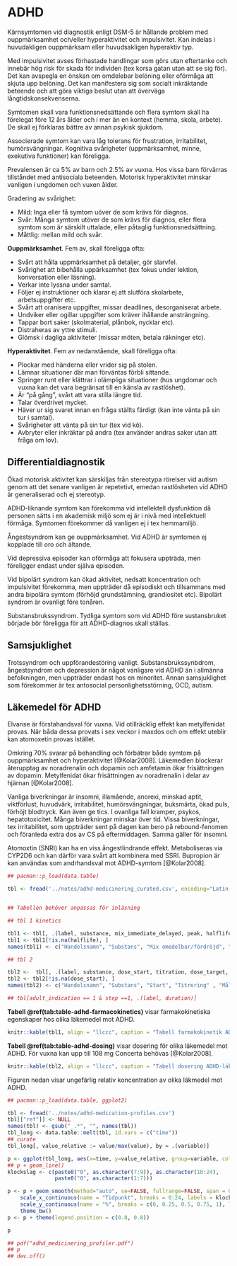 # ADHD {#adhd}

Kärnsymtomen vid diagnostik enligt DSM-5 är hållande problem med ouppmärksamhet och/eller hyperaktivitet och impulsivitet. Kan indelas i huvudakligen ouppmärksam eller huvudsakligen hyperaktiv typ.

Med impulsivitet avses förhastade handlingar som görs utan eftertanke och innebär hög risk för skada för individen (tex korsa gatan utan att se sig för). Det kan avspegla en önskan om omdelebar belöning eller oförmåga att skjuta upp belöning. Det kan manifestera sig som socialt inkräktande beteende och att göra viktiga beslut utan att överväga långtidskonsekvenserna.

Symtomen skall vara funktionsnedsättande och flera symtom skall ha förelegat före 12 års ålder och i mer än en kontext (hemma, skola, arbete). De skall ej förklaras bättre av annan psykisk sjukdom.

Associerade symtom kan vara låg tolerans för frustration, irritabilitet, humörsvängningar. Kognitiva svårigheter (uppmärksamhet, minne, exekutiva funktioner) kan föreligga.

Prevalensen är ca 5\% av barn och 2.5\% av vuxna. Hos vissa barn förvärras tillståndet med antisociala beteenden. Motorisk hyperaktivitet minskar vanligen i ungdomen och vuxen ålder.

Gradering av svårighet:

- Mild: Inga eller få symtom uöver de som krävs för diagnos.
- Svår: Många symtom utöver de som krävs för diagnos, eller flera symtom som är särskilt uttalade, eller påtaglig funktionsnedsättning.
- Måttlig: mellan mild och svår.

**Ouppmärksamhet**. Fem av, skall föreligga ofta:

- Svårt att hålla uppmärksamhet på detaljer, gör slarvfel.
- Svårighet att bibehålla uppärksamhet (tex fokus under lektion, konversation eller läsning).
- Verkar inte lyssna under samtal.
- Följer ej instruktioner och klarar ej att slutföra skolarbete, arbetsuppgifter etc.
- Svårt att oranisera uppgifter, missar deadlines, desorganiserat arbete.
- Undviker eller ogillar uppgifter som kräver ihållande ansträngning.
- Tappar bort saker (skolmaterial, plånbok, nycklar etc).
- Distraheras av yttre stimuli.
- Glömsk i dagliga aktiviteter (missar möten, betala räkninger etc).

**Hyperaktivitet**. Fem av nedanstående, skall föreligga ofta:

- Plockar med händerna eller vrider sig på stolen.
- Lämnar situationer där man förväntas förbli sittande.
- Springer runt eller klättrar i olämpliga situationer (hus ungdomar och vuxna kan det vara begränsat till en känsla av rastlöshet).
- Är "på gång", svårt att vara stilla längre tid.
- Talar överdrivet mycket.
- Häver ur sig svaret innan en fråga ställts färdigt (kan inte vänta på sin tur i samtal).
- Svårigheter att vänta på sin tur (tex vid kö).
- Avbryter eller inkräktar på andra (tex använder andras saker utan att fråga om lov).

## Differentialdiagnostik

Ökad motorisk aktivitet kan särskiljas från stereotypa rörelser vid autism genom att det senare vanligen är repetetivt, emedan rastlösheten vid ADHD är generaliserad och ej stereotyp.

ADHD-liknande symtom kan förekomma vid intellektell dysfunktion då personen sätts i en akademisk miljö som ej är i nivå med intellektuell förmåga. Symtomen förekommer då vanligen ej i tex hemmamiljö.

Ångestsyndrom kan ge ouppmärksamhet. Vid ADHD är symtomen ej kopplade till oro och ältande.

Vid depressiva episoder kan oförmåga att fokusera uppträda, men föreligger endast under själva episoden.

Vid bipolärt syndrom kan ökad aktivitet, nedsatt koncentration och impulsivitet förekomma, men uppträder då episodiskt och tillsammans med andra bipolära symtom (förhöjd grundstämning, grandiositet etc). Bipolärt syndrom är ovanligt före tonåren.

Substansbrukssyndrom. Tydliga symtom som vid ADHD före sustansbruket började bör föreligga för att ADHD-diagnos skall ställas.

## Samsjuklighet

Trotssyndrom och uppförandestöring vanligt. Substansbrukssynbdrom, ångestsyndrom och depression är något vanligare vid ADHD än i allmänna befolkningen, men uppträder endast hos en minoritet. Annan samsjuklighet som förekommer är tex antosocial personlighetsstörning, OCD, autism.

## Läkemedel för ADHD {#adhd-medication}

Elvanse är förstahandsval för vuxna. Vid otillräcklig effekt kan metylfenidat provas. När båda dessa provats i sex veckor i maxdos och om effekt uteblir kan atomoxetin provas istället.

Omkring 70% svarar på behandling och förbätrar både symtom på ouppmärksamhet och hyperaktivitet [@Kolar2008]. Läkemedlen blockerar återupptag av noradrenalin och dopamin och amfetamin ökar frisättningen av dopamin. Metylfenidat ökar frisättningen av noradrenalin i delar av hjärnan [@Kolar2008].

Vanliga biverkningar är insomni, illamående, anorexi, minskad aptit, viktförlust, huvudvärk, irritabilitet, humörsvängningar, buksmärta, ökad puls, förhöjt blodtryck. Kan även ge tics. I ovanliga fall kramper, psykos, hepatotoxicitet. Många biverkningar minskar över tid. Vissa biverkningar, tex irritabilitet, som uppträder sent på dagen kan bero på rebound-fenomen och föranleda extra dos av CS på eftermiddagen. Samma gäller för insomni.

Atomoxtin (SNRI) kan ha en viss ångestlindrande effekt. Metaboliseras via CYP2D6 och kan därför vara svårt att kombinera med SSRI. Bupropion är kan användas som andrhandsval mot ADHD-symtom [@Kolar2008].


```r

## pacman::p_load(data.table)

tbl <- fread('../notes/adhd-medicinering_curated.csv', encoding="Latin-1")


## Tabellen behöver anpassas för inläsning

## tbl 1 kinetics

tbl1 <- tbl[, .(label, substance, mix_immediate_delayed, peak, halflife)]
tbl1 <- tbl1[!is.na(halflife), ]
names(tbl1) <- c("Handelsnamn", "Substans", "Mix omedelbar/fördröjd", "Topp (tim)", "T 1/2")

## tbl 2

tbl2 <-  tbl[, .(label, substance, dose_start, titration, dose_target, dose_max)]
tbl2 <- tbl2[!is.na(dose_start), ]
names(tbl2) <- c("Handelsnamn", "Substans", "Start", "Titrering" , "Måldos", "Maxdos")

## tbl[adult_indication == 1 & step ==1, .(label, duration)]

``` 

**Tabell \@ref(tab:table-adhd-farmacokinetics)** visar farmakokinetiska egenskaper hos olika läkemedel mot ADHD.

```r

knitr::kable(tbl1, align = "llccc", caption = "Tabell farmakokinetik ADHD-läkemedel")

``` 

**Tabell \@ref(tab:table-adhd-dosing)** visar dosering för olika läkemedel mot ADHD. För vuxna kan upp till 108 mg Concerta behövas [@Kolar2008].

```r

knitr::kable(tbl2, align = "llccc", caption = "Tabell dosering ADHD-läkemedel")

``` 

Figuren nedan visar ungefärlig relativ koncentration av olika läkmedel mot ADHD.

```r

## pacman::p_load(data.table, ggplot2)

tbl <- fread('../notes/adhd-medication-profiles.csv')
tbl[["ref"]] <- NULL
names(tbl) <- gsub("_.*", "", names(tbl))
tbl_long <- data.table::melt(tbl, id.vars = c("time"))
## curate
tbl_long[, value_relative := value/max(value), by = .(variable)]

p <- ggplot(tbl_long, aes(x=time, y=value_relative, group=variable, color=variable))
## p + geom_line()
klockslag <- c(paste0("0", as.character(7:9)), as.character(10:24),
               paste0("0", as.character(1:7)))

p <- p + geom_smooth(method="auto", se=FALSE, fullrange=FALSE, span = 0.2) +
    scale_x_continuous(name = "Tidpunkt", breaks = 0:24, labels = klockslag, limits = c(0,24)) +
    scale_y_continuous(name = "%", breaks = c(0, 0.25, 0.5, 0.75, 1), labels = c("0", "25", "50", "75", "100")) +
    theme_bw()
p <- p + theme(legend.position = c(0.8, 0.8))

p

## pdf("adhd_medicinering_profiler.pdf")
## p
## dev.off()

``` 
 

